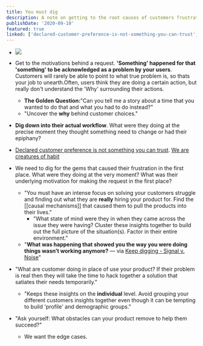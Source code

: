 ```yaml
---
title: You must dig
description: A note on getting to the root causes of customers frustrations.
publishDate: '2020-09-10'
featured: true
linked: ['declared-customer-preference-is-not-something-you-can-trust','we-are-creatures-of-habit']
---
```


- ![](https://firebasestorage.googleapis.com/v0/b/firescript-577a2.appspot.com/o/imgs%2Fapp%2Fbaileysmind%2FTUNQlWjfGM.png?alt=media&token=21a33b89-e490-4248-a5ec-0168fd0aa747)

- Get to the motivations behind a request. **'Something' happened for that 'something' to be acknowledged as a problem by your users**. Customers will rarely be able to point to what true problem is, so thats your job to unearth.Often, users think they are doing a certain action, but really don't understand the 'Why' surrounding their actions.
    - **The Golden Question:**"Can you tell me a story about a time that you wanted to do that and what you had to do instead?"
    - "Uncover the ****why**** behind customer choices."

- **Dig down into their actual workflow**. What were they doing at the precise moment they thought something need to change or had their epiphany?

- [Declared customer preference is not something you can trust](declared-customer-preference-is-not-something-you-can-trust). [We are creatures of habit](we-are-creatures-of-habit)

- We need to dig for the gems that caused their frustration in the first place. What were they doing at the very moment? What was their underlying motivation for making the request in the first place?
    - "You must have an intense focus on solving your customers struggle and finding out what they are **really** hiring your product for. Find the [[causal mechanisms]] that caused them to pull the products into their lives."
        - "What state of mind were they in when they came across the issue they were having? Cluster these insights together to build out the full picture of the situation(s). Factor in their entire environment."
    - "**What was happening that showed you the way you were doing things wasn’t working anymore?** — via [Keep digging - Signal v. Noise](https://m.signalvnoise.com/keep-digging/)"

- "What are customer doing in place of use your product? If their problem is real then they will take the time to hack together a solution that satiates their needs temporarily."
    - "Keeps these insights on the **individual** level. Avoid grouping your different customers insights together even though it can be tempting to build 'profile' and demographic groups."

- "Ask yourself: What obstacles can your product remove to help them succeed?"
    - We want the edge cases.
